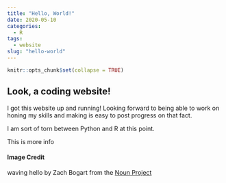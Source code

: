```yaml
---
title: "Hello, World!"
date: 2020-05-10
categories: 
  - R
tags: 
  - website
slug: "hello-world"
---
```


```r
knitr::opts_chunk$set(collapse = TRUE)
```

## Look, a coding website!

I got this website up and running! Looking forward to being able to work on honing my skills and making is easy to post progress on that fact.

I am sort of torn between Python and R at this point. 
 
 This is more info
 
#### Image Credit
waving hello by Zach Bogart from the [Noun Project](https://thenounproject.com/search/?q=hello&creator=4129988&i=3169895)